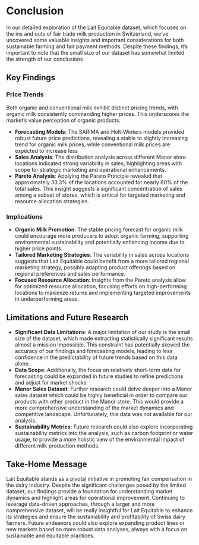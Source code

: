 # Conclusion

In our detailed exploration of the Lait Equitable dataset, which focuses on the ins and outs of fair trade milk production in Switzerland, we've uncovered some valuable insights and important considerations for both sustainable farming and fair payment methods. Despite these findings, it's important to note that the small size of our dataset has somewhat limited the strength of our conclusions

## Key Findings
### Price Trends

Both organic and conventional milk exhibit distinct pricing trends, with organic milk consistently commanding higher prices. This underscores the market's value perception of organic products.

- **Forecasting Models**: The SARIMA and Holt-Winters models provided robust future price predictions, revealing a stable to slightly increasing trend for organic milk prices, while conventional milk prices are expected to increase less
- **Sales Analysis**: The distribution analysis across different Manor store locations indicated strong variability in sales, highlighting areas with scope for strategic marketing and operational enhancements.
- **Pareto Analysis**: Applying the Pareto Principle revealed that approximately 33.3% of the locations accounted for nearly 80% of the total sales. This insight suggests a significant concentration of sales among a subset of stores, which is critical for targeted marketing and resource allocation strategies.

### Implications

- **Organic Milk Promotion**: The stable pricing forecast for organic milk could encourage more producers to adopt organic farming, supporting environmental sustainability and potentially enhancing income due to higher price points.
- **Tailored Marketing Strategies**: The variability in sales across locations suggests that Lait Equitable could benefit from a more tailored regional marketing strategy, possibly adapting product offerings based on regional preferences and sales performance.
- **Focused Resource Allocation**: Insights from the Pareto analysis allow for optimized resource allocation, focusing efforts on high-performing locations to maximize returns and implementing targeted improvements in underperforming areas.


## Limitations and Future Research

- **Significant Data Limitations**: A major limitation of our study is the small size of the dataset, which made extracting statistically significant results almost a mission impossible. This constraint has potentially skewed the accuracy of our findings
and forecasting models, leading to less confidence in the predictability of future trends based on this data alone.
- **Data Scope**: Additionally, the focus on relatively short-term data for forecasting could be expanded in future studies to refine predictions and adjust for market shocks.
- **Manor Sales Dataset**: Further research could delve deeper into a Manor sales dataset which could be highly beneficial in order to compare our products with other product in the Manor store. This would provide a more comprehensive understanding of the market dynamics and competitive landscape. Unfortunately, this data was not available for our analysis.
- **Sustainability Metrics**: Future research could also explore incorporating sustainability metrics into the analysis, such as carbon footprint or water usage, to provide a more holistic view of the environmental impact of different milk production methods.


## Take-Home Message

Lait Equitable stands as a pivotal initiative in promoting fair compensation in the dairy industry. Despite the significant challenges posed by the limited dataset, our findings provide a foundation for understanding market dynamics and highlight areas for operational improvement. Continuing to leverage data-driven approaches, through a larger and more comprehensive dataset, will be really insightful for Lait Equitable to enhance its strategies and ensure the sustainability and profitability of Swiss dairy farmers. Future endeavors could also explore expanding product lines or new markets based on more robust data analyses, always with a focus on sustainable and equitable practices.